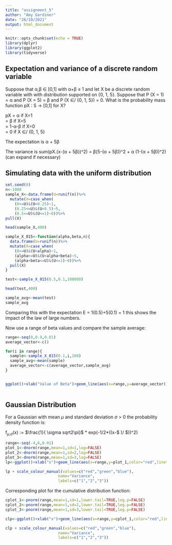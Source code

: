 ```yaml
---
title: "assignment_5"
author: "Amy Gardiner"
date: "26/10/2021"
output: html_document
---
```


```r
knitr::opts_chunk$set(echo = TRUE)
library(dplyr) 
library(ggplot2)
library(tidyverse)
```

## Expectation and variance of a discrete random variable

Suppose that α,β ∈ [0,1] with α+β ≤ 1 and let X be a discrete random variable with with distribution supported on {0, 1, 5}. Suppose that P (X = 1) = α and P (X = 5) = β and P (X ∈/ {0, 1, 5}) = 0.
What is the probability mass function pX : S → [0,1] for X?

pX = α if X=1\
   = β if X=5\
   = 1-α-β if X=0\
   = 0 if X ∈/ {0, 1, 5}
   
The expectation is α + 5β

The variance is sum(pX.(x-(α + 5β))^2) = β(5-(α + 5β))^2 + α (1-(α + 5β))^2) (can expand if necessary)

## Simulating data with the uniform distribution

```r
set.seed(0)
n<-1000
sample_X<-data.frame(U=runif(n))%>%
  mutate(X=case_when(
    (0<=U)&(U<0.25)~1,
    (0.25<=U)&(U<0.5)~5,
    (0.5<=U)&(U<=1)~0))%>%
pull(X)

head(sample_X,400)

sample_X_015<-function(alpha,beta,n){
  data.frame(U=runif(n))%>%
  mutate(X=case_when(
    (0<=U)&(U<alpha)~1,
    (alpha<=U)&(U<alpha+beta)~5,
    (alpha+beta<=U)&(U<=1)~0))%>%
  pull(X) 
}

test<-sample_X_015(0.5,0.1,100000)

head(test,400)

sample_avg<-mean(test)
sample_avg
```

Comparing this with the expectation E = 1(0.5)+5(0.1) = 1 this shows the impact of the law of large numbers.

Now use a range of beta values and compare the sample average:

```r
range<-seq(0,0.9,0.01)
average_vector<-c()

for(i in range){
  sample<-sample_X_015(0.1,i,100)
  sample_avg<-mean(sample)
  average_vector<-c(average_vector,sample_avg)
}


ggplot()+xlab("Value of Beta")+geom_line(aes(x=range,y=average_vector))+ylab("Sample Average")
  
```

## Gaussian Distribution

For a Gaussian with mean $\mu$ and standard deviation $\sigma$ > 0
the probability density function is:

f~$\mu$,$\sigma$~(x) := $\frac{1}{ \sigma sqrt2\pi}$ * exp(-1/2*((x-$ \mu $)/$ \sigma $))^2)

```r
range<-seq(-4,6,0.01)
plot_1<-dnorm(range,mean=1,sd=1,log=FALSE)
plot_2<-dnorm(range,mean=1,sd=2,log=FALSE)
plot_3<-dnorm(range,mean=1,sd=3,log=FALSE)
lp<-ggplot()+xlab("x")+geom_line(aes(x=range,y=plot_1,color="red",linetype='solid'))+geom_line(aes(x=range,y=plot_2,color="green",linetype='dashed'))+geom_line(aes(x=range,y=plot_3,color="blue",linetype='longdash'))+ylab("Density")

lp + scale_colour_manual(values=c("red","green","blue"),
                       name="Variance",
                       labels=c("1","2","3"))
```

Corresponding plot for the cumulative distribution function:

```r
cplot_1<-pnorm(range,mean=1,sd=1,lower.tail=TRUE,log.p=FALSE)
cplot_2<-pnorm(range,mean=1,sd=2,lower.tail=TRUE,log.p=FALSE)
cplot_3<-pnorm(range,mean=1,sd=3,lower.tail=TRUE,log.p=FALSE)

clp<-ggplot()+xlab("x")+geom_line(aes(x=range,y=cplot_1,color="red",linetype='solid'))+geom_line(aes(x=range,y=cplot_2,color="green",linetype='dashed'))+geom_line(aes(x=range,y=cplot_3,color="blue",linetype='longdash'))+ylab("Density")

clp + scale_colour_manual(values=c("red","green","blue"),
                       name="Variance",
                       labels=c("1","2","3"))
```


